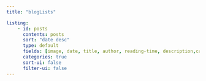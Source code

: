 ```yaml
---
title: "blogLists"

listing:
    - id: posts
      contents: posts
      sort: "date desc"
      type: default
      fields: [image, date, title, author, reading-time, description,categories]
      categories: true
      sort-ui: false
      filter-ui: false
---
```

